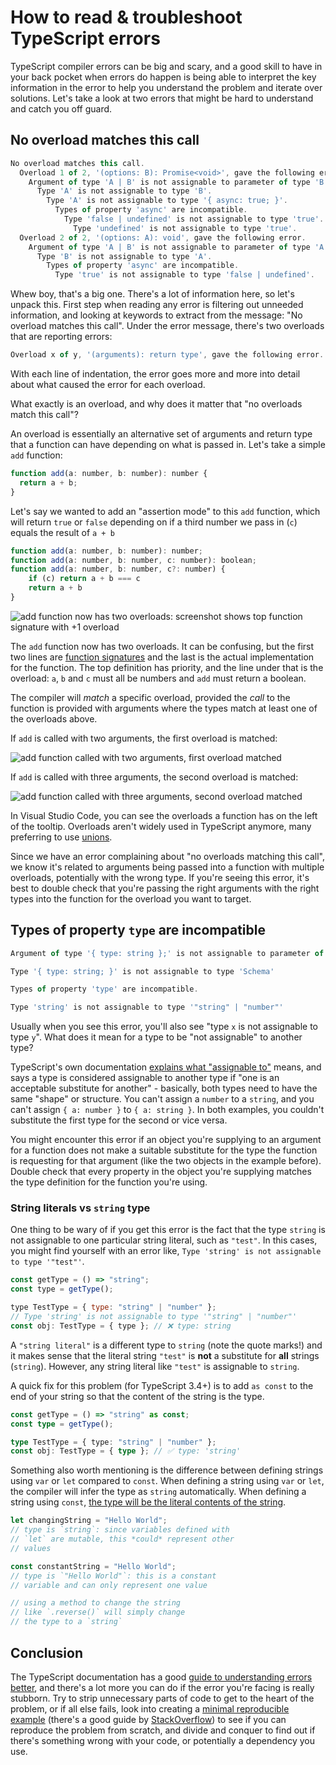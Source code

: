 # How to read & troubleshoot TypeScript errors

TypeScript compiler errors can be big and scary, and a good skill to have in your back pocket when errors do happen is being able to interpret the key information in the error to help you understand the problem and iterate over solutions. Let's take a look at two errors that might be hard to understand and catch you off guard.

## No overload matches this call

```jsx
No overload matches this call.
  Overload 1 of 2, '(options: B): Promise<void>', gave the following error.
    Argument of type 'A | B' is not assignable to parameter of type 'B'.
      Type 'A' is not assignable to type 'B'.
        Type 'A' is not assignable to type '{ async: true; }'.
          Types of property 'async' are incompatible.
            Type 'false | undefined' is not assignable to type 'true'.
              Type 'undefined' is not assignable to type 'true'.
  Overload 2 of 2, '(options: A): void', gave the following error.
    Argument of type 'A | B' is not assignable to parameter of type 'A'.
      Type 'B' is not assignable to type 'A'.
        Types of property 'async' are incompatible.
          Type 'true' is not assignable to type 'false | undefined'.
```

Whew boy, that's a big one. There's a lot of information here, so let's unpack this. First step when reading any error is filtering out unneeded information, and looking at keywords to extract from the message: "No overload matches this call". Under the error message, there's two overloads that are reporting errors:

```jsx
Overload x of y, '(arguments): return type', gave the following error.
```

With each line of indentation, the error goes more and more into detail about what caused the error for each overload.

What exactly is an overload, and why does it matter that "no overloads match this call"?

An overload is essentially an alternative set of arguments and return type that a function can have depending on what is passed in. Let's take a simple `add` function:

```jsx
function add(a: number, b: number): number {
  return a + b;
}
```

Let's say we wanted to add an "assertion mode" to this `add` function, which will return `true` or `false` depending on if a third number we pass in (`c`) equals the result of `a + b`

```jsx
function add(a: number, b: number): number;
function add(a: number, b: number, c: number): boolean;
function add(a: number, b: number, c?: number) {
    if (c) return a + b === c
    return a + b
}
```

![add function now has two overloads: screenshot shows top function signature with +1 overload](./assets/add-overloads.png)

The `add` function now has two overloads. It can be confusing, but the first two lines are [function signatures](<[https://developer.mozilla.org/en-US/docs/Glossary/Signature/Function](https://developer.mozilla.org/en-US/docs/Glossary/Signature/Function)>) and the last is the actual implementation for the function. The top definition has priority, and the line under that is the overload: `a`, `b` and `c` must all be numbers and `add` must return a boolean.

The compiler will _match_ a specific overload, provided the _call_ to the function is provided with arguments where the types match at least one of the overloads above.

If `add` is called with two arguments, the first overload is matched:

![add function called with two arguments, first overload matched](./assets/add-signature.png)

If `add` is called with three arguments, the second overload is matched:

![add function called with three arguments, second overload matched](./assets/add-signature-three-args.png)

In Visual Studio Code, you can see the overloads a function has on the left of the tooltip. Overloads aren't widely used in TypeScript anymore, many preferring to use [unions](https://www.typescriptlang.org/docs/handbook/unions-and-intersections.html).

Since we have an error complaining about "no overloads matching this call", we know it's related to arguments being passed into a function with multiple overloads, potentially with the wrong type. If you're seeing this error, it's best to double check that you're passing the right arguments with the right types into the function for the overload you want to target.

## Types of property `type` are incompatible

```jsx
Argument of type '{ type: string };' is not assignable to parameter of type 'Schema'

Type '{ type: string; }' is not assignable to type 'Schema'

Types of property 'type' are incompatible.

Type 'string' is not assignable to type '"string" | "number"'
```

Usually when you see this error, you'll also see "type `x` is not assignable to type `y`". What does it mean for a type to be "not assignable" to another type?

TypeScript's own documentation [explains what "assignable to"](https://www.typescriptlang.org/docs/handbook/2/understanding-errors.html#assignable-to) means, and says a type is considered assignable to another type if "one is an acceptable substitute for another" - basically, both types need to have the same "shape" or structure. You can't assign a `number` to a `string`, and you can't assign `{ a: number }` to `{ a: string }`. In both examples, you couldn't substitute the first type for the second or vice versa.

You might encounter this error if an object you're supplying to an argument for a function does not make a suitable substitute for the type the function is requesting for that argument (like the two objects in the example before). Double check that every property in the object you're supplying matches the type definition for the function you're using.

### String literals vs `string` type

One thing to be wary of if you get this error is the fact that the type `string` is not assignable to one particular string literal, such as `"test"`. In this cases, you might find yourself with an error like, `Type 'string' is not assignable to type '"test"'`.

```jsx
const getType = () => "string";
const type = getType();

type TestType = { type: "string" | "number" };
// Type 'string' is not assignable to type '"string" | "number"'
const obj: TestType = { type }; // ❌ type: string
```

A `"string literal"` is a different type to `string` (note the quote marks!) and it makes sense that the literal string `"test"` is **not** a substitute for **all** strings (`string`). However, any string literal like `"test"` is assignable to `string`.

A quick fix for this problem (for TypeScript 3.4+) is to add `as const` to the end of your string so that the content of the string is the type.

```ts
const getType = () => "string" as const;
const type = getType();

type TestType = { type: "string" | "number" };
const obj: TestType = { type }; // ✅ type: 'string'
```

Something also worth mentioning is the difference between defining strings using `var` or `let` compared to `const`. When defining a string using `var` or `let`, the compiler will infer the type as `string` automatically. When defining a string using `const`, [the type will be the literal contents of the string](https://www.typescriptlang.org/docs/handbook/2/everyday-types.html#literal-types).

```ts
let changingString = "Hello World";
// type is `string`: since variables defined with
// `let` are mutable, this *could* represent other
// values

const constantString = "Hello World";
// type is `"Hello World"`: this is a constant
// variable and can only represent one value

// using a method to change the string
// like `.reverse()` will simply change
// the type to a `string`
```

## Conclusion

The TypeScript documentation has a good [guide to understanding errors better](https://www.typescriptlang.org/docs/handbook/2/understanding-errors.html), and there's a lot more you can do if the error you're facing is really stubborn. Try to strip unnecessary parts of code to get to the heart of the problem, or if all else fails, look into creating a [minimal reproducible example](https://en.wikipedia.org/wiki/Minimal_working_example) (there's a good guide by [StackOverflow](https://stackoverflow.com/help/minimal-reproducible-example)) to see if you can reproduce the problem from scratch, and divide and conquer to find out if there's something wrong with your code, or potentially a dependency you use.

<!--[PROPERTIES]
- slug: 'how-to-read-and-troubleshoot-typescript-errors'
  title: 'How to read & troubleshoot TypeScript errors'
  description: "Understand some common errors and what they mean instead of pulling your hair out"
  image: cover.png
  createdAt: 1631624754881
  location: 'posts/how-to-read-and-troubleshoot-typescript-errors.mdx'
  readTimeMins: 7
  difficulty: Advanced
  labels:
    - programming
    - typescript
    - troubleshooting
    - errors
-->
